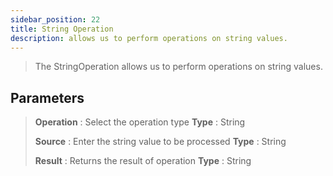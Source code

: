 ```yaml
---
sidebar_position: 22
title: String Operation
description: allows us to perform operations on string values.
---
```


> The StringOperation allows us to perform operations on string values.

## Parameters

> **Operation** :  Select the operation type **Type** : String
>
> **Source** : Enter the string value to be processed **Type** : String
>
> **Result** :  Returns the result of operation **Type** : String
